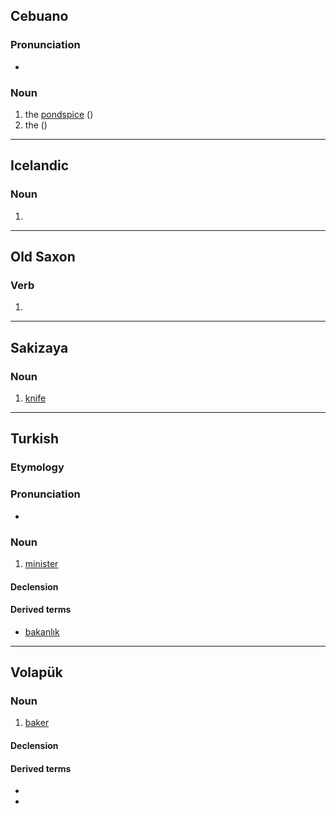 ==Cebuano==

===Pronunciation===
* {{hyphenation|ceb|ba|kan}}

===Noun===
{{head|ceb|noun}}

# the [[pondspice]] ({{taxlink|Litsea aestivalis|species|ver=180307}})
# the {{vern|antique ark}} ({{taxlink|Anadara antiquata|species|ver=180420}})

{{topics|ceb|Laurel family plants|Bivalves}}

----

==Icelandic==

===Noun===
{{is-noun form}}

# {{inflection of|is|baka||def|nom|s}}

----

==Old Saxon==

===Verb===
{{osx-verb}}

# {{alternative form of|osx|bakkan}}

----

==Sakizaya==

===Noun===
{{head|szy|noun}}

# [[knife]]

----

==Turkish==

===Etymology===
{{affix|tr|bak|t1=look|-an|t2=-er}}

===Pronunciation===
* {{IPA|tr|/bɑ.kɑn/}}

===Noun===
{{tr-noun|ı|lar}}

# [[minister]]

====Declension====
{{tr-infl-noun-c|a|pred=1|poss=1}}

====Derived terms====
* [[bakanlık]]

----

==Volapük==

===Noun===
{{vo-noun}}

# [[baker]]

====Declension====
{{vo-decl-noun}}

====Derived terms====
* {{l|vo|hibakan}}
* {{l|vo|jibakan}}